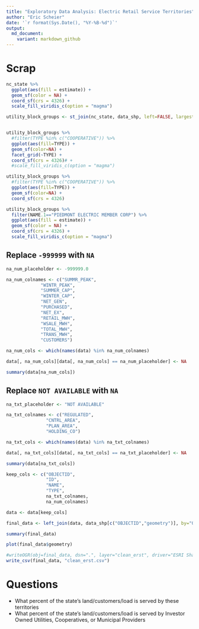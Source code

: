 ```yaml
---
title: "Exploratory Data Analysis: Electric Retail Service Territories"
author: "Eric Scheier"
date: '`r format(Sys.Date(), "%Y-%B-%d")`'
output:
  md_document:
    variant: markdown_github
---
```


# Scrap

```r
nc_state %>%
  ggplot(aes(fill = estimate)) + 
  geom_sf(color = NA) + 
  coord_sf(crs = 4326) + 
  scale_fill_viridis_c(option = "magma")
```

```r
utility_block_groups <- st_join(nc_state, data_shp, left=FALSE, largest=TRUE)
```

```r
```


```r
utility_block_groups %>% 
  #filter(TYPE %in% c("COOPERATIVE")) %>% 
  ggplot(aes(fill=TYPE)) + 
  geom_sf(color=NA) + 
  facet_grid(~TYPE) + 
  coord_sf(crs = 4326)# + 
  #scale_fill_viridis_c(option = "magma")
```

```r
utility_block_groups %>% 
  #filter(TYPE %in% c("COOPERATIVE")) %>% 
  ggplot(aes(fill=TYPE)) + 
  geom_sf(color=NA) + 
  coord_sf(crs = 4326)
```


```r
utility_block_groups %>% 
  filter(NAME.1=="PIEDMONT ELECTRIC MEMBER CORP") %>% 
  ggplot(aes(fill = estimate)) + 
  geom_sf(color = NA) + 
  coord_sf(crs = 4326) + 
  scale_fill_viridis_c(option = "magma")
```


## Replace `-999999` with `NA`

```r
na_num_placeholder <- -999999.0

na_num_colnames <- c("SUMMR_PEAK",
             "WINTR_PEAK",
             "SUMMER_CAP",
             "WINTER_CAP",
             "NET_GEN",
             "PURCHASED",
             "NET_EX",
             "RETAIL_MWH",
             "WSALE_MWH",
             "TOTAL_MWH",
             "TRANS_MWH",
             "CUSTOMERS")

na_num_cols <- which(names(data) %in% na_num_colnames)

data[, na_num_cols][data[, na_num_cols] == na_num_placeholder] <- NA

summary(data[na_num_cols])
```

## Replace `NOT AVAILABLE` with `NA`

```r
na_txt_placeholder <- "NOT AVAILABLE"

na_txt_colnames <- c("REGULATED",
               "CNTRL_AREA",
               "PLAN_AREA",
               "HOLDING_CO")

na_txt_cols <- which(names(data) %in% na_txt_colnames)

data[, na_txt_cols][data[, na_txt_cols] == na_txt_placeholder] <- NA

summary(data[na_txt_cols])
```


```r
keep_cols <- c("OBJECTID",
               "ID",
               "NAME",
               "TYPE",
               na_txt_colnames,
               na_num_colnames)

data <- data[keep_cols]
```


```r
final_data <- left_join(data, data_shp[c("OBJECTID","geometry")], by="OBJECTID")

summary(final_data)
```


```r
plot(final_data$geometry)
```

```r
#writeOGR(obj=final_data, dsn=".", layer="clean_erst", driver="ESRI Shapefile")
write_csv(final_data, "clean_erst.csv")
```


# Questions

+ What percent of the state's land/customers/load is served by these territories
+ What percent of the state's land/customers/load is served by Investor Owned Utilities, Cooperatives, or Municipal Providers